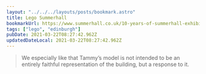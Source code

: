 ```yaml
---
layout: "../../../layouts/posts/bookmark.astro"
title: Lego Summerhall
bookmarkUrl: https://www.summerhall.co.uk/10-years-of-summerhall-exhibition/tammy-watchorn/
tags: ["lego", "edinburgh"]
pubDate: 2021-03-22T08:27:42.962Z
updatedDateLocal: 2021-03-22T08:27:42.962Z
---
```


> We especially like that Tammy’s model is not intended to be an entirely faithful representation of the building, but a response to it.
